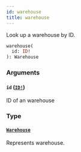 ```yaml
---
id: warehouse
title: warehouse
---
```


Look up a warehouse by ID.

```graphql
warehouse(
  id: ID!
): Warehouse

```

### Arguments

#### `id` ([`ID!`](/docs/developer/api-reference/scalars/id))

ID of an warehouse

### Type

#### [`Warehouse`](/docs/developer/api-reference/objects/warehouse)

Represents warehouse.
